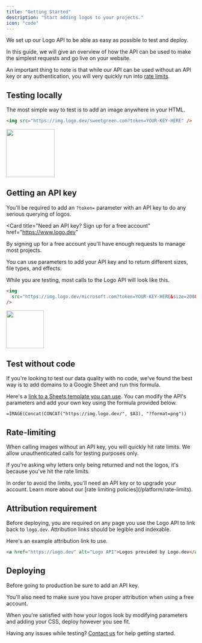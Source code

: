 ```yaml
---
title: "Getting Started"
description: "Start adding logos to your projects."
icon: "code"
---
```


We set up our Logo API to be able as easy as possible to test and deploy.

In this guide, we will give an overview of how the API can be used to make the simplest requests and go live on your website.

An important thing to note is that while our API can be used without an API key or any authentication, you will very quickly run into [rate limits](/platform/rate-limits).

## Testing locally

The most simple way to test is to add an image anywhere in your HTML.

```html
<img src="https://img.logo.dev/sweetgreen.com?token=YOUR-KEY-HERE" />
```

<Frame caption="https://img.logo.dev/sweetgreen.com">
  <img
    alt=""
    width="128"
    height="128"
    src="https://img.logo.dev/sweetgreen.com?token=live_6a1a28fd-6420-4492-aeb0-b297461d9de2&size=256&format=png"
  />
</Frame>

## Getting an API key

You'll be required to add an `?token=` parameter with an API key to do any serious querying of logos.

<Card
  title="Need an API key? Sign up for a free account"
  href="https://www.logo.dev"
>
  By signing up for a free account you'll have enough requests to manage most
  projects.
</Card>

You can use parameters to add your API key and to return different sizes, file types, and effects.

While you are testing, most calls to the Logo API will look like this.

```html
<img
  src="https://img.logo.dev/microsoft.com?token=YOUR-KEY-HERE&size=200&format=png"
/>
```

<Frame caption="https://img.logo.dev/microsoft.com?token=YOUR-KEY-HERE&size=200&format=png">
  <img
    alt=""
    width="100"
    height="100"
    src="https://img.logo.dev/microsoft.com?token=live_6a1a28fd-6420-4492-aeb0-b297461d9de2&size=200&format=png"
  />
</Frame>

## Test without code

If you're looking to test our data quality with no code, we've found the best way is to add domains to a Google Sheet and run this formula.

Here's a [link to a Sheets template you can use](https://docs.google.com/spreadsheets/d/1AiJlP71J-GHIYDiOyl33gKsA0utpSzImagS7in5YfAQ/edit?usp=sharing). You can modify the API's parameters and add your own key using the formula provided below.

```
=IMAGE(Concat(CONCAT("https://img.logo.dev/", $A3), "?format=png"))
```

## Rate-limiting

When calling images without an API key, you will quickly hit rate limits. We allow unauthenticated calls for testing purposes only.

If you're asking why letters only being returned and not the logos, it's because you've hit the rate limits.

<Warning>
  In order to avoid the limits, you'll need an API key or to upgrade your
  account. Learn more about our [rate limiting policies](/platform/rate-limits).
</Warning>

## Attribution requirement

Before deploying, you are required on any page you use the Logo API to link back to `logo.dev`. Attribution links should be legible and indexable.

Here's an example attribution link to use.

```html
<a href="https://logo.dev" alt="Logo API">Logos provided by Logo.dev</a>
```

## Deploying

Before going to production be sure to add an API key.

You'll also need to make sure you have proper attribution when using a free account.

When you're satisfied with how your logos look by modifying parameters and adding your CSS, deploy however you see fit.

Having any issues while testing? [Contact us](mailto:team@logo.dev) for help getting started.
